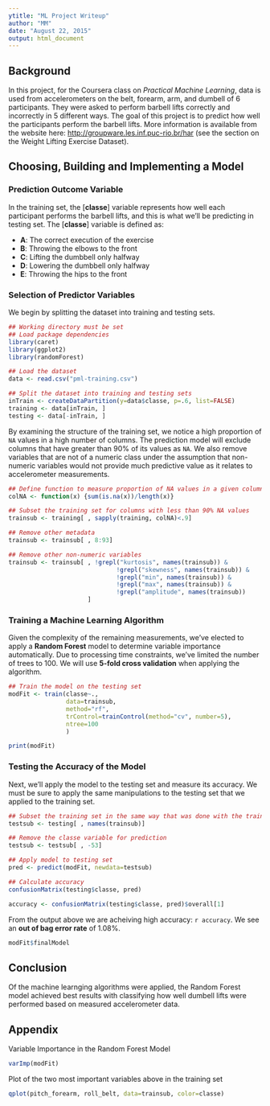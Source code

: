 ```yaml
---
ytitle: "ML Project Writeup"
author: "MM"
date: "August 22, 2015"
output: html_document
---
```


## Background

In this project, for the Coursera class on *Practical Machine Learning*, data is used from accelerometers on the belt, forearm, arm, and dumbell of 6 participants. They were asked to perform barbell lifts correctly and incorrectly in 5 different ways. The goal of this project is to predict how well the participants perform the barbell lifts.  More information is available from the website here: <http://groupware.les.inf.puc-rio.br/har> (see the section on the Weight Lifting Exercise Dataset). 


## Choosing, Building and Implementing a Model

### Prediction Outcome Variable

In the training set, the [**classe**] variable represents how well each participant performs the barbell lifts, and this is what we'll be predicting in testing set.  The [**classe**] variable is defined as:

- **A**: The correct execution of the exercise
- **B**: Throwing the elbows to the front
- **C**: Lifting the dumbbell only halfway
- **D**: Lowering the dumbbell only halfway
- **E**: Throwing the hips to the front

### Selection of Predictor Variables

We begin by splitting the dataset into training and testing sets.

```r
## Working directory must be set
## Load package dependencies
library(caret)
library(ggplot2)
library(randomForest)

## Load the dataset
data <- read.csv("pml-training.csv")

## Split the dataset into training and testing sets
inTrain <- createDataPartition(y=data$classe, p=.6, list=FALSE)
training <- data[inTrain, ]
testing <- data[-inTrain, ]
```

By examining the structure of the training set, we notice a high proportion of `NA` values in a high number of columns.  The prediction model will exclude columns that have greater than 90% of its values as `NA`.  We also remove variables that are not of a numeric class under the assumption that non-numeric variables would not provide much predictive value as it relates to accelerometer measurements.

```r
## Define function to measure proportion of NA values in a given column
colNA <- function(x) {sum(is.na(x))/length(x)}

## Subset the training set for columns with less than 90% NA values
trainsub <- training[ , sapply(training, colNA)<.9]

## Remove other metadata
trainsub <- trainsub[ , 8:93]

## Remove other non-numeric variables
trainsub <- trainsub[ , !grepl("kurtosis", names(trainsub)) &
                              !grepl("skewness", names(trainsub)) &
                              !grepl("min", names(trainsub)) &
                              !grepl("max", names(trainsub)) &
                              !grepl("amplitude", names(trainsub))
                      ]
```

### Training a Machine Learning Algorithm

Given the complexity of the remaining measurements, we've elected to apply a **Random Forest** model to determine variable importance automatically.  Due to processing time constraints, we've limited the number of trees to 100.  We will use **5-fold cross validation** when applying the algorithm. 

```r
## Train the model on the testing set
modFit <- train(classe~., 
                data=trainsub, 
                method="rf", 
                trControl=trainControl(method="cv", number=5), 
                ntree=100
                )

print(modFit)
```

### Testing the Accuracy of the Model

Next, we'll apply the model to the testing set and measure its accuracy.  We must be sure to apply the same manipulations to the testing set that we applied to the training set.

```r
## Subset the training set in the same way that was done with the training set
testsub <- testing[ , names(trainsub)]

## Remove the classe variable for prediction
testsub <- testsub[ , -53]

## Apply model to testing set
pred <- predict(modFit, newdata=testsub)

## Calculate accuracy
confusionMatrix(testing$classe, pred)

accuracy <- confusionMatrix(testing$classe, pred)$overall[1]
```

From the output above we are acheiving high accuracy: `r accuracy`. We see an **out of bag error rate** of 1.08%.

```r
modFit$finalModel
```


## Conclusion

Of the machine learnging algorithms were applied, the Random Forest model achieved best results with classifying how well dumbell lifts were performed based on measured accelerometer data.

## Appendix

Variable Importance in the Random Forest Model

```r
varImp(modFit)
```

Plot of the two most important variables above in the training set

```r
qplot(pitch_forearm, roll_belt, data=trainsub, color=classe)
```


